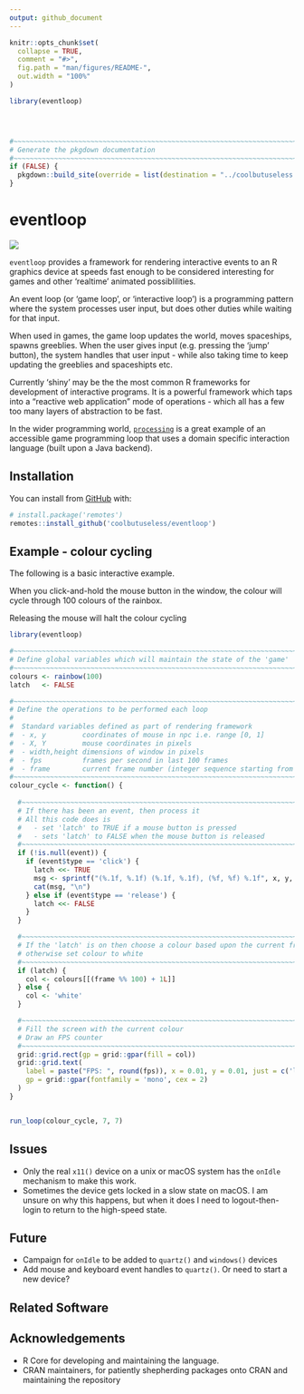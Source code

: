 ```yaml
---
output: github_document
---
```


<!-- README.md is generated from README.Rmd. Please edit that file -->

```r
knitr::opts_chunk$set(
  collapse = TRUE,
  comment = "#>",
  fig.path = "man/figures/README-",
  out.width = "100%"
)

library(eventloop)




#~~~~~~~~~~~~~~~~~~~~~~~~~~~~~~~~~~~~~~~~~~~~~~~~~~~~~~~~~~~~~~~~~~~~~~~~~~~~~
# Generate the pkgdown documentation
#~~~~~~~~~~~~~~~~~~~~~~~~~~~~~~~~~~~~~~~~~~~~~~~~~~~~~~~~~~~~~~~~~~~~~~~~~~~~~
if (FALSE) {
  pkgdown::build_site(override = list(destination = "../coolbutuseless.github.io/package/eventloop"))
}
```

# eventloop

<!-- badges: start -->
![](https://img.shields.io/badge/cool-useless-green.svg)
<!-- badges: end -->

`eventloop` provides a framework for rendering interactive events to an
R graphics device at speeds fast enough to be considered interesting for
games and other 'realtime' animated possiblilities.


An event loop (or 'game loop', or 'interactive loop') is a programming pattern
where the system processes user input, but does other duties while waiting for that input.

When used in games, the game loop updates the world, moves spaceships, spawns
greeblies.  When the user gives input (e.g. pressing the 'jump' button), the
system handles that user input - while also taking time to keep updating the
greeblies and spaceshipts etc.

Currently 'shiny' may be the the most common R frameworks for development of interactive programs.  It is a powerful framework which taps into a "reactive web application" 
mode of operations - which all has a few too many layers of abstraction
to be fast.

In the wider programming world, [`processing`](https://processing.org/) is a great example of an accessible
game programming loop that uses a domain specific interaction language (built
upon a Java backend).



## Installation

You can install from [GitHub](https://github.com/coolbutuseless/eventloop) with:

``` r
# install.package('remotes')
remotes::install_github('coolbutuseless/eventloop')
```

## Example - colour cycling

The following is a basic interactive example.

When you click-and-hold the mouse button in the window, the colour will cycle
through 100 colours of the rainbox.

Releasing the mouse will halt the colour cycling

```r
library(eventloop)

#~~~~~~~~~~~~~~~~~~~~~~~~~~~~~~~~~~~~~~~~~~~~~~~~~~~~~~~~~~~~~~~~~~~~~~~~~~~~~
# Define global variables which will maintain the state of the 'game'
#~~~~~~~~~~~~~~~~~~~~~~~~~~~~~~~~~~~~~~~~~~~~~~~~~~~~~~~~~~~~~~~~~~~~~~~~~~~~~
colours <- rainbow(100)
latch   <- FALSE

#~~~~~~~~~~~~~~~~~~~~~~~~~~~~~~~~~~~~~~~~~~~~~~~~~~~~~~~~~~~~~~~~~~~~~~~~~~~~~
# Define the operations to be performed each loop
#
#  Standard variables defined as part of rendering framework
#  - x, y         coordinates of mouse in npc i.e. range [0, 1]
#  - X, Y         mouse coordinates in pixels
#  - width,height dimensions of window in pixels
#  - fps          frames per second in last 100 frames
#  - frame        current frame number (integer sequence starting from 1)
#~~~~~~~~~~~~~~~~~~~~~~~~~~~~~~~~~~~~~~~~~~~~~~~~~~~~~~~~~~~~~~~~~~~~~~~~~~~~~
colour_cycle <- function() {
  
  #~~~~~~~~~~~~~~~~~~~~~~~~~~~~~~~~~~~~~~~~~~~~~~~~~~~~~~~~~~~~~~~~~~~~~~~~~~~
  # If there has been an event, then process it
  # All this code does is
  #   - set 'latch' to TRUE if a mouse button is pressed
  #   - sets 'latch' to FALSE when the mouse button is released
  #~~~~~~~~~~~~~~~~~~~~~~~~~~~~~~~~~~~~~~~~~~~~~~~~~~~~~~~~~~~~~~~~~~~~~~~~~~~
  if (!is.null(event)) {
    if (event$type == 'click') {
      latch <<- TRUE
      msg <- sprintf("(%.1f, %.1f) (%.1f, %.1f), (%f, %f) %.1f", x, y, X, Y, width, height, fps)
      cat(msg, "\n")
    } else if (event$type == 'release') {
      latch <<- FALSE
    }
  }

  #~~~~~~~~~~~~~~~~~~~~~~~~~~~~~~~~~~~~~~~~~~~~~~~~~~~~~~~~~~~~~~~~~~~~~~~~~~~
  # If the 'latch' is on then choose a colour based upon the current frame number
  # otherwise set colour to white
  #~~~~~~~~~~~~~~~~~~~~~~~~~~~~~~~~~~~~~~~~~~~~~~~~~~~~~~~~~~~~~~~~~~~~~~~~~~~
  if (latch) {
    col <- colours[[(frame %% 100) + 1L]]
  } else {
    col <- 'white'
  }

  #~~~~~~~~~~~~~~~~~~~~~~~~~~~~~~~~~~~~~~~~~~~~~~~~~~~~~~~~~~~~~~~~~~~~~~~~~~~
  # Fill the screen with the current colour
  # Draw an FPS counter
  #~~~~~~~~~~~~~~~~~~~~~~~~~~~~~~~~~~~~~~~~~~~~~~~~~~~~~~~~~~~~~~~~~~~~~~~~~~~
  grid::grid.rect(gp = grid::gpar(fill = col))
  grid::grid.text(
    label = paste("FPS: ", round(fps)), x = 0.01, y = 0.01, just = c('left', 'bottom'),
    gp = grid::gpar(fontfamily = 'mono', cex = 2)
  )
}


run_loop(colour_cycle, 7, 7)

```


## Issues

* Only the real `x11()` device on a unix or macOS system has the `onIdle`
  mechanism to make this work.
* Sometimes the device gets locked in a slow state on macOS.  I am unsure on 
  why this happens, but when it does I need to logout-then-login to 
  return to the high-speed state.

## Future

* Campaign for `onIdle` to be added to `quartz()` and `windows()` devices
* Add mouse and keyboard event handles to `quartz()`. Or need to 
  start a new device?


## Related Software


## Acknowledgements

* R Core for developing and maintaining the language.
* CRAN maintainers, for patiently shepherding packages onto CRAN and maintaining
  the repository
